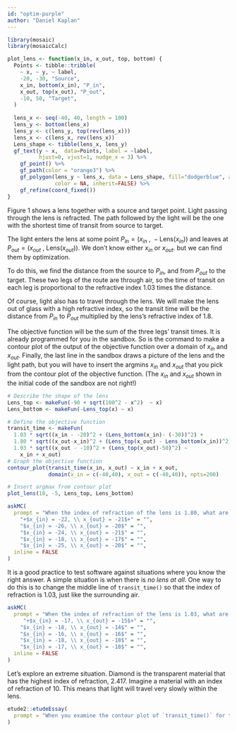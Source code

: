 ```yaml
---
id: "optim-purple"
author: "Daniel Kaplan"
---
```


```r

library(mosaic)
library(mosaicCalc)
```

```r
plot_lens <- function(x_in, x_out, top, bottom) {
  Points <- tibble::tribble(
    ~ x, ~ y, ~ label,
    -20, -30, "Source",
    x_in, bottom(x_in), "P_in",
    x_out, top(x_out), "P_out",
    -10, 50, "Target",
  )
  
  lens_x <- seq(-40, 40, length = 100)
  lens_y <- bottom(lens_x)
  lens_y <- c(lens_y, top(rev(lens_x)))
  lens_x <- c(lens_x, rev(lens_x))
  Lens_shape <- tibble(lens_x, lens_y)
  gf_text(y ~ x,  data=Points, label = ~label, 
          hjust=0, vjust=1, nudge_x = 3) %>%
    gf_point() %>%
    gf_path(color = "orange3") %>%
    gf_polygon(lens_y ~ lens_x, data = Lens_shape, fill="dodgerblue", alpha = .2,
               color = NA, inherit=FALSE) %>%
    gf_refine(coord_fixed())
}

```



Figure 1 shows a lens together with a source and target point. Light passing through the lens is refracted. The path followed by the light will be the one with the shortest time of transit from source to target.


The light enters the lens at some point $P_{in} = (x_{in}\ , \ -\text{Lens}(x_{in}))$ and leaves at $P_{out} = (x_{out}\ ,\  \text{Lens}(x_{out}))$. We don't know either $x_{in}$ or $x_{out}$. but we can find them by optimization.

To do this, we find the distance from the source to $P_{in}$, and from $P_{out}$ to the target. These two legs of the route are through air, so the time of transit on each leg is proportional to the refractive index 1.03 times the distance.

Of course, light also has to travel through the lens. We will make the lens out of glass with a high refractive index, so the transit time will be the distance from $P_{in}$ to $P_{out}$ multiplied by the lens's refractive index of 1.8. 

The objective function will be the sum of the three legs' transit times. It is already programmed for you in the sandbox. So is the command to make a contour plot of the output of the objective function over a domain of $x_{in}$ and $x_{out}$. Finally, the last line in the sandbox draws a picture of the lens and the light path, but you will have to insert the argmins $x_{in}$ and $x_{out}$ that you pick from the contour plot of the objective function. (The $x_{in}$ and $x_{out}$ shown in the initial code of the sandbox are not right!)

```r
# Describe the shape of the lens
Lens_top <- makeFun(-90 + sqrt(100^2 - x^2)  ~ x)
Lens_bottom <- makeFun(-Lens_top(x) ~ x)

# Define the objective function
transit_time <- makeFun(
  1.03 * sqrt((x_in - -20)^2 + (Lens_bottom(x_in)- (-30))^2) +
  1.80 * sqrt((x_out-x_in)^2 + (Lens_top(x_out) - Lens_bottom(x_in))^2) + 
  1.03 * sqrt((x_out - -10)^2 + (Lens_top(x_out)-50)^2) ~
    x_in + x_out)
# Graph the objective function
contour_plot(transit_time(x_in, x_out) ~ x_in + x_out, 
             domain(x_in = c(-40,40), x_out = c(-40,40)), npts=200)

# Insert argmax from contour plot
plot_lens(10, -5, Lens_top, Lens_bottom)
```



```r
askMC(
  prompt = "When the index of refraction of the lens is 1.80, what are the optimal values for $x_{in}$ and $x_{out}$? (Choose the best answer.)",
    "+$x_{in} = -22, \\ x_{out} = -21$+" = "",
    "$x_{in} = -26, \\ x_{out} = -20$" = "",
    "$x_{in} = -24, \\ x_{out} = -21$" = "",
    "$x_{in} = -18, \\ x_{out} = -17$" = "",
    "$x_{in} = -25, \\ x_{out} = -20$" = "", 
  inline = FALSE
)
```

It is a good practice to test software against situations where you know the right answer. A simple situation is when there is *no lens at all*. One way to do this is to change the middle line of `transit_time()` so that the index of refraction is 1.03, just like the surrounding air.

```r
askMC(
  prompt = "When the index of refraction of the lens is 1.03, what are the optimal values for $x_{in}$ and $x_{out}$? (Choose the best answer.)",
     "+$x_{in} = -17, \\ x_{out} = -15$+" = "",
    "$x_{in} = -18, \\ x_{out} = -14$" = "",
    "$x_{in} = -16, \\ x_{out} = -16$" = "",
    "$x_{in} = -18, \\ x_{out} = -18$" = "",
    "$x_{in} = -17, \\ x_{out} = -18$" = "", 
  inline = FALSE
)
```

Let's explore an extreme situation. Diamond is the transparent material that has the highest index of refraction, 2.417. Imagine a material with an index of refraction of 10. This means that light will travel very slowly within the lens. 


```r
etude2::etudeEssay(
  prompt = "When you examine the contour plot of `transit_time()` for this high index of refraction, there will be two, widely separated local minima. Explain briefly which part of the lens these two minima correspond to. Hint: High index means slow speed of light. Sometimes it is worthwhile to go out of your way to avoid slowdowns."
)
```
